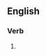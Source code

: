 ==English==

===Verb===
{{head|en|verb form}}

# {{present participle of|refortify|lang=en|nocat=1}}
